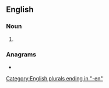 ==English==

===Noun===
{{head|en|noun form}}

# {{plural of|en|pitman}}

===Anagrams===
* {{anagrams|en|a=eimnpt|piment}}

[[Category:English plurals ending in "-en"]]